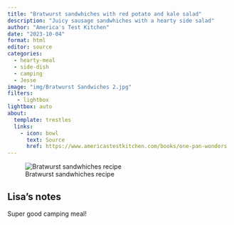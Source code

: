 ```yaml
---
title: "Bratwurst sandwhiches with red potato and kale salad"
description: "Juicy sausage sandwhiches with a hearty side salad"
author: "America's Test Kitchen"
date: "2023-10-04"
format: html
editor: source
categories:
  - hearty-meal
  - side-dish
  - camping
  - Jesse
image: "img/Bratwurst Sandwiches 2.jpg"
filters:
   - lightbox
lightbox: auto
about:
  template: trestles
  links:
    - icon: bowl
      text: Source
      href: https://www.americastestkitchen.com/books/one-pan-wonders
---
```


![Bratwurst sandwhiches recipe](img/Bratwurst Sandwiches.jpg)

## Lisa's notes

Super good camping meal!

